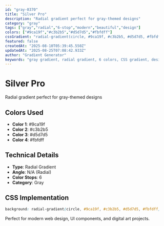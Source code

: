 ```yaml
---
id: "gray-0370"
title: "Silver Pro"
description: "Radial gradient perfect for gray-themed designs"
category: "gray"
tags: ["gray","radial","6-stop","modern","beautiful","design"]
colors: ["#9ca19f","#c3b2b5","#d5d7d5","#fbfdff"]
cssGradient: "radial-gradient(circle, #9ca19f, #c3b2b5, #d5d7d5, #fbfdff)"
featured: false
createdAt: "2025-08-10T05:39:45.550Z"
updatedAt: "2025-08-25T07:08:42.933Z"
author: "Gradient Generator"
keywords: "gray gradient, radial gradient, 6 colors, CSS gradient, design, #9ca19f, #c3b2b5, #d5d7d5, #fbfdff"
---
```


# Silver Pro

Radial gradient perfect for gray-themed designs

## Colors Used
- **Color 1**: #9ca19f
- **Color 2**: #c3b2b5
- **Color 3**: #d5d7d5
- **Color 4**: #fbfdff

## Technical Details
- **Type**: Radial Gradient
- **Angle**: N/A (Radial)
- **Color Stops**: 6
- **Category**: Gray

## CSS Implementation
```css
background: radial-gradient(circle, #9ca19f, #c3b2b5, #d5d7d5, #fbfdff);
```

Perfect for modern web design, UI components, and digital art projects.
